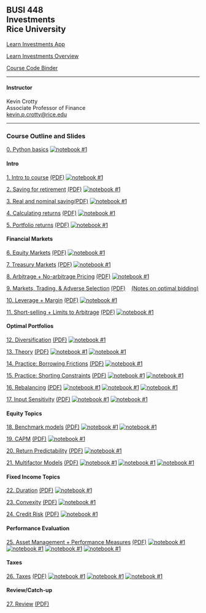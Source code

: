 ## BUSI 448<br>Investments<br>Rice University


[Learn Investments App](https://learn-investments.rice-business.org)

[Learn Investments Overview](./busi448/99_learn_investments.html)

[Course Code Binder](https://mybinder.org/v2/gh/kpcrotty/busi448_binder/HEAD)

<hr>

#### Instructor

Kevin Crotty<br>
Associate Professor of Finance<br>
<a href="mailto:kevin.p.crotty@rice.edu">kevin.p.crotty@rice.edu</a>

<hr>

### Course Outline and Slides

[0. Python basics](./busi448/python_basics.html)  [![notebook #1](https://colab.research.google.com/assets/colab-badge.svg)](https://colab.research.google.com/github/kpcrotty/busi448/blob/main/class_notebooks/00_python_basics.ipynb)

#### Intro

[1. Intro to course](./busi448/01_intro.html) [(PDF)](./busi448/pdfs/01_intro.pdf)  [![notebook #1](https://colab.research.google.com/assets/colab-badge.svg)](https://colab.research.google.com/github/kpcrotty/busi448/blob/main/class_notebooks/01_intro.ipynb)

[2. Saving for retirement](./busi448/02_saving.html) [(PDF)](./busi448/pdfs/02_saving.pdf) [![notebook #1](https://colab.research.google.com/assets/colab-badge.svg)](https://colab.research.google.com/github/kpcrotty/busi448/blob/main/class_notebooks/02_saving.ipynb)

[3. Real and nominal saving](./busi448/03_saving_real_nominal.html)[(PDF)](./busi448/pdfs/03_saving_real_nominal.pdf) [![notebook #1](https://colab.research.google.com/assets/colab-badge.svg)](https://colab.research.google.com/github/kpcrotty/busi448/blob/main/class_notebooks/03_saving_real_nominal.ipynb)

[4. Calculating returns](./busi448/04_returns.html) [(PDF)](./busi448/pdfs/04_returns.pdf)  [![notebook #1](https://colab.research.google.com/assets/colab-badge.svg)](https://colab.research.google.com/github/kpcrotty/busi448/blob/main/class_notebooks/04_returns.ipynb)

[5. Portfolio returns](./busi448/05_returns_portfolios.html) [(PDF)](./busi448/pdfs/05_returns_portfolios.pdf)  [![notebook #1](https://colab.research.google.com/assets/colab-badge.svg)](https://colab.research.google.com/github/kpcrotty/busi448/blob/main/class_notebooks/05_returns_portfolios.ipynb)

#### Financial Markets

[6. Equity Markets](./busi448/06_stocks.html) [(PDF)](./busi448/pdfs/06_stocks.pdf)  [![notebook #1](https://colab.research.google.com/assets/colab-badge.svg)](https://colab.research.google.com/github/kpcrotty/busi448/blob/main/class_notebooks/06_stocks.ipynb)

[7. Treasury Markets](./busi448/07_treasuries.html) [(PDF)](./busi448/pdfs/07_treasuries.pdf)  [![notebook #1](https://colab.research.google.com/assets/colab-badge.svg)](https://colab.research.google.com/github/kpcrotty/busi448/blob/main/class_notebooks/07_treasuries.ipynb)

[8. Arbitrage + No-arbitrage Pricing](./busi448/08_arbitrage.html) [(PDF)](./busi448/pdfs/08_arbitrage.pdf){target="_blank"}  [![notebook #1](https://colab.research.google.com/assets/colab-badge.svg)](https://colab.research.google.com/github/kpcrotty/busi448/blob/main/class_notebooks/08_arbitrage.ipynb)

[9. Markets, Trading, & Adverse Selection](./busi448/09_markets.html) [(PDF)](./busi448/pdfs/09_markets.pdf) &nbsp;&nbsp; [(Notes on optimal bidding)](./busi448/asymmetric_info.html) 

[10. Leverage + Margin](./busi448/10_leverage.html) [(PDF)](./busi448/pdfs/10_leverage.pdf)  [![notebook #1](https://colab.research.google.com/assets/colab-badge.svg)](https://colab.research.google.com/github/kpcrotty/busi448/blob/main/class_notebooks/10_leverage.ipynb)

[11. Short-selling + Limits to Arbitrage](./busi448/11_shorting.html) [(PDF)](./busi448/pdfs/11_shorting.pdf)  [![notebook #1](https://colab.research.google.com/assets/colab-badge.svg)](https://colab.research.google.com/github/kpcrotty/busi448/blob/main/class_notebooks/11_shorting.ipynb)

#### Optimal Portfolios

[12. Diversification](./busi448/12_diversification.html) [(PDF)](./busi448/pdfs/12_diversification.pdf)  [![notebook #1](https://colab.research.google.com/assets/colab-badge.svg)](https://colab.research.google.com/github/kpcrotty/busi448/blob/main/class_notebooks/12_diversification.ipynb)

[13. Theory](./busi448/13_portfolios_theory.html) [(PDF)](./busi448/pdfs/13_portfolios_theory.pdf)  [![notebook #1](https://colab.research.google.com/assets/colab-badge.svg)](https://colab.research.google.com/github/kpcrotty/busi448/blob/main/class_notebooks/13a_portfolios_theory.ipynb)
[![notebook #1](https://colab.research.google.com/assets/colab-badge.svg)](https://colab.research.google.com/github/kpcrotty/busi448/blob/main/class_notebooks/13b_portfolios_theory.ipynb)

[14. Practice: Borrowing Frictions](./busi448/14_portfolios_borrowing_frictions.html) [(PDF)](./busi448/pdfs/14_portfolios_borrowing_frictions.pdf)  [![notebook #1](https://colab.research.google.com/assets/colab-badge.svg)](https://colab.research.google.com/github/kpcrotty/busi448/blob/main/class_notebooks/14_portfolios_borrowing_frictions.ipynb)

[15. Practice: Shorting Constraints](./busi448/15_portfolios_short_constraints.html) [(PDF)](./busi448/pdfs/15_portfolios_short_constraints.pdf)  [![notebook #1](https://colab.research.google.com/assets/colab-badge.svg)](https://colab.research.google.com/github/kpcrotty/busi448/blob/main/class_notebooks/15a_portfolios_short_constraints.ipynb) [![notebook #1](https://colab.research.google.com/assets/colab-badge.svg)](https://colab.research.google.com/github/kpcrotty/busi448/blob/main/class_notebooks/15b_industry_frontier.ipynb)

[16. Rebalancing](./busi448/16_rebalancing.html) [(PDF)](./busi448/pdfs/16_rebalancing.pdf)  [![notebook #1](https://colab.research.google.com/assets/colab-badge.svg)](https://colab.research.google.com/github/kpcrotty/busi448/blob/main/class_notebooks/16a_risk_aversion.ipynb) [![notebook #1](https://colab.research.google.com/assets/colab-badge.svg)](https://colab.research.google.com/github/kpcrotty/busi448/blob/main/class_notebooks/16b_simulation.ipynb) [![notebook #1](https://colab.research.google.com/assets/colab-badge.svg)](https://colab.research.google.com/github/kpcrotty/busi448/blob/main/class_notebooks/16c_rebalancing.ipynb)

[17. Input Sensitivity](./busi448/17_input_sensitivity.html) [(PDF)](./busi448/pdfs/17_input_sensitivity.pdf)  [![notebook #1](https://colab.research.google.com/assets/colab-badge.svg)](https://colab.research.google.com/github/kpcrotty/busi448/blob/main/class_notebooks/17a_backtest_sbbg.ipynb) [![notebook #1](https://colab.research.google.com/assets/colab-badge.svg)](https://colab.research.google.com/github/kpcrotty/busi448/blob/main/class_notebooks/17b_backtest_industries.ipynb)

#### Equity Topics

[18. Benchmark models](./busi448/18_mkt_model_regression.html) [(PDF)](./busi448/pdfs/18_mkt_model_regression.pdf)  [![notebook #1](https://colab.research.google.com/assets/colab-badge.svg)](https://colab.research.google.com/github/kpcrotty/busi448/blob/main/class_notebooks/18a_mkt_model_regression.ipynb) [![notebook #1](https://colab.research.google.com/assets/colab-badge.svg)](https://colab.research.google.com/github/kpcrotty/busi448/blob/main/class_notebooks/18b_backtest_industries_mkt_model.ipynb)

[19. CAPM](./busi448/19_capm.html) [(PDF)](./busi448/pdfs/19_capm.pdf)  [![notebook #1](https://colab.research.google.com/assets/colab-badge.svg)](https://colab.research.google.com/github/kpcrotty/busi448/blob/main/class_notebooks/19_capm.ipynb)

[20. Return Predictability](./busi448/20_predictability.html) [(PDF)](./busi448/pdfs/20_predictability.pdf)  [![notebook #1](https://colab.research.google.com/assets/colab-badge.svg)](https://colab.research.google.com/github/kpcrotty/busi448/blob/main/class_notebooks/20_predictability.ipynb)

[21. Multifactor Models](./busi448/21_multifactor_models.html) [(PDF)](./busi448/pdfs/21_multifactor_models.pdf)  [![notebook #1](https://colab.research.google.com/assets/colab-badge.svg)](https://colab.research.google.com/github/kpcrotty/busi448/blob/main/class_notebooks/21a_equity_factors.ipynb) [![notebook #1](https://colab.research.google.com/assets/colab-badge.svg)](https://colab.research.google.com/github/kpcrotty/busi448/blob/main/class_notebooks/21b_factor_models_and_exprets.ipynb) [![notebook #1](https://colab.research.google.com/assets/colab-badge.svg)](https://colab.research.google.com/github/kpcrotty/busi448/blob/main/class_notebooks/21c_fama_macbeth_exprets.ipynb)

#### Fixed Income Topics

[22. Duration](./busi448/22_duration.html) [(PDF)](./busi448/pdfs/22_duration.pdf)  [![notebook #1](https://colab.research.google.com/assets/colab-badge.svg)](https://colab.research.google.com/github/kpcrotty/busi448/blob/main/class_notebooks/22_duration.ipynb)

[23. Convexity](./busi448/23_convexity.html) [(PDF)](./busi448/pdfs/23_convexity.pdf)  [![notebook #1](https://colab.research.google.com/assets/colab-badge.svg)](https://colab.research.google.com/github/kpcrotty/busi448/blob/main/class_notebooks/23_convexity.ipynb)

[24. Credit Risk](./busi448/24_credit_risk.html) [(PDF)](./busi448/pdfs/24_credit_risk.pdf)  [![notebook #1](https://colab.research.google.com/assets/colab-badge.svg)](https://colab.research.google.com/github/kpcrotty/busi448/blob/main/class_notebooks/24_credit_risk.ipynb)



#### Performance Evaluation

[25. Asset Management + Performance Measures](./busi448/25_asset_mgt.html) [(PDF)](./busi448/pdfs/25_asset_mgt.pdf)  [![notebook #1](https://colab.research.google.com/assets/colab-badge.svg)](https://colab.research.google.com/github/kpcrotty/busi448/blob/main/class_notebooks/25a_mutual_fund_perfeval.ipynb) [![notebook #1](https://colab.research.google.com/assets/colab-badge.svg)](https://colab.research.google.com/github/kpcrotty/busi448/blob/main/class_notebooks/25b_momentum_etf_perfeval.ipynb) [![notebook #1](https://colab.research.google.com/assets/colab-badge.svg)](https://colab.research.google.com/github/kpcrotty/busi448/blob/main/class_notebooks/25c_attribution_analysis.ipynb) [![notebook #1](https://colab.research.google.com/assets/colab-badge.svg)](https://colab.research.google.com/github/kpcrotty/busi448/blob/main/class_notebooks/25d_market_timing.ipynb)

#### Taxes

[26. Taxes](./busi448/26_tax_advantaged_accts.html) [(PDF)](./busi448/pdfs/26_tax_advantaged_accts.pdf)  [![notebook #1](https://colab.research.google.com/assets/colab-badge.svg)](https://colab.research.google.com/github/kpcrotty/busi448/blob/main/class_notebooks/26a_tax_primer.ipynb) [![notebook #1](https://colab.research.google.com/assets/colab-badge.svg)](https://colab.research.google.com/github/kpcrotty/busi448/blob/main/class_notebooks/26b_tax_advantaged_savings.ipynb) [![notebook #1](https://colab.research.google.com/assets/colab-badge.svg)](https://colab.research.google.com/github/kpcrotty/busi448/blob/main/class_notebooks/26c_mortgage_interest.ipynb)



#### Review/Catch-up

[27. Review](./busi448/27_review.html) [(PDF)](./busi448/pdfs/27_review.pdf) 